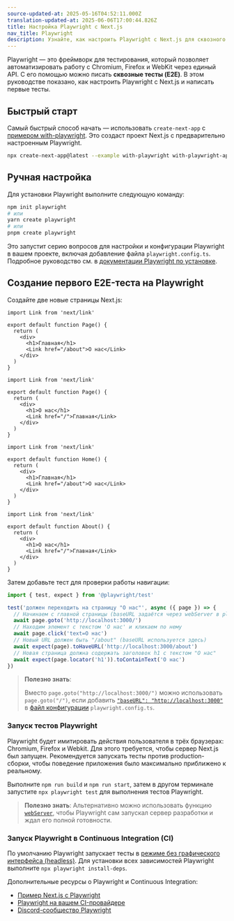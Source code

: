 ```yaml
---
source-updated-at: 2025-05-16T04:52:11.000Z
translation-updated-at: 2025-06-06T17:00:44.826Z
title: Настройка Playwright с Next.js
nav_title: Playwright
description: Узнайте, как настроить Playwright с Next.js для сквозного (E2E) тестирования.
---
```


Playwright — это фреймворк для тестирования, который позволяет автоматизировать работу с Chromium, Firefox и WebKit через единый API. С его помощью можно писать **сквозные тесты (E2E)**. В этом руководстве показано, как настроить Playwright с Next.js и написать первые тесты.

## Быстрый старт

Самый быстрый способ начать — использовать `create-next-app` с [примером with-playwright](https://github.com/vercel/next.js/tree/canary/examples/with-playwright). Это создаст проект Next.js с предварительно настроенным Playwright.

```bash filename="Terminal"
npx create-next-app@latest --example with-playwright with-playwright-app
```

## Ручная настройка

Для установки Playwright выполните следующую команду:

```bash filename="Terminal"
npm init playwright
# или
yarn create playwright
# или
pnpm create playwright
```

Это запустит серию вопросов для настройки и конфигурации Playwright в вашем проекте, включая добавление файла `playwright.config.ts`. Подробное руководство см. в [документации Playwright по установке](https://playwright.dev/docs/intro#installation).

## Создание первого E2E-теста на Playwright

Создайте две новые страницы Next.js:

<AppOnly>

```tsx filename="app/page.tsx"
import Link from 'next/link'

export default function Page() {
  return (
    <div>
      <h1>Главная</h1>
      <Link href="/about">О нас</Link>
    </div>
  )
}
```

```tsx filename="app/about/page.tsx"
import Link from 'next/link'

export default function Page() {
  return (
    <div>
      <h1>О нас</h1>
      <Link href="/">Главная</Link>
    </div>
  )
}
```

</AppOnly>

<PagesOnly>

```tsx filename="pages/index.ts"
import Link from 'next/link'

export default function Home() {
  return (
    <div>
      <h1>Главная</h1>
      <Link href="/about">О нас</Link>
    </div>
  )
}
```

```tsx filename="pages/about.ts"
import Link from 'next/link'

export default function About() {
  return (
    <div>
      <h1>О нас</h1>
      <Link href="/">Главная</Link>
    </div>
  )
}
```

</PagesOnly>

Затем добавьте тест для проверки работы навигации:

```ts filename="tests/example.spec.ts"
import { test, expect } from '@playwright/test'

test('должен переходить на страницу "О нас"', async ({ page }) => {
  // Начинаем с главной страницы (baseURL задаётся через webServer в playwright.config.ts)
  await page.goto('http://localhost:3000/')
  // Находим элемент с текстом 'О нас' и кликаем по нему
  await page.click('text=О нас')
  // Новый URL должен быть "/about" (baseURL используется здесь)
  await expect(page).toHaveURL('http://localhost:3000/about')
  // Новая страница должна содержать заголовок h1 с текстом "О нас"
  await expect(page.locator('h1')).toContainText('О нас')
})
```

> **Полезно знать**:
>
> Вместо `page.goto("http://localhost:3000/")` можно использовать `page.goto("/")`, если добавить [`"baseURL": "http://localhost:3000"`](https://playwright.dev/docs/api/class-testoptions#test-options-base-url) в [файл конфигурации](https://playwright.dev/docs/test-configuration) `playwright.config.ts`.

### Запуск тестов Playwright

Playwright будет имитировать действия пользователя в трёх браузерах: Chromium, Firefox и Webkit. Для этого требуется, чтобы сервер Next.js был запущен. Рекомендуется запускать тесты против production-сборки, чтобы поведение приложения было максимально приближено к реальному.

Выполните `npm run build` и `npm run start`, затем в другом терминале запустите `npx playwright test` для выполнения тестов Playwright.

> **Полезно знать**: Альтернативно можно использовать функцию [`webServer`](https://playwright.dev/docs/test-webserver/), чтобы Playwright сам запускал сервер разработки и ждал его полной готовности.

### Запуск Playwright в Continuous Integration (CI)

По умолчанию Playwright запускает тесты в [режиме без графического интерфейса (headless)](https://playwright.dev/docs/ci#running-headed). Для установки всех зависимостей Playwright выполните `npx playwright install-deps`.

Дополнительные ресурсы о Playwright и Continuous Integration:

- [Пример Next.js с Playwright](https://github.com/vercel/next.js/tree/canary/examples/with-playwright)
- [Playwright на вашем CI-провайдере](https://playwright.dev/docs/ci)
- [Discord-сообщество Playwright](https://discord.com/invite/playwright-807756831384403968)